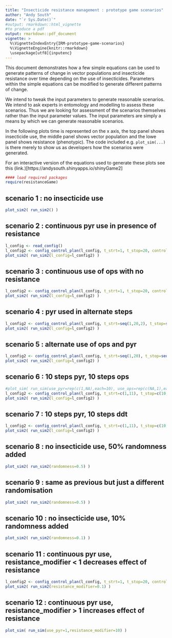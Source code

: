 ```yaml
---
title: "Insecticide resistance management : prototype game scenarios"
author: "Andy South"
date: "`r Sys.Date()`"
#output: rmarkdown::html_vignette
#to produce a pdf
output: rmarkdown::pdf_document
vignette: >
  %\VignetteIndexEntry{IRM-prototype-game-scenarios}
  %\VignetteEngine{knitr::rmarkdown}
  \usepackage[utf8]{inputenc}
---
```


This document demonstrates how a few simple equations can be used to generate patterns of change in vector populations and insecticide resistance over time depending on the use of insecticides. Parameters within the simple equations can be modified to generate different patterns of change.


We intend to tweak the input parameters to generate reasonable scenarios. We intend to ask experts in entomology and modelling to assess these scenarios. Thus we are looking for assessment of the scenarios themselves rather than the input parameter values. The input parameters are simply a means by which we can generate reasonable scenarios.


In the following plots time is represented on the x axis, the top panel shows insecticide use, the middle panel shows vector population and the lowe panel shows resistance (phenotypic). The code included e.g. `plot_sim(...)` is there merely to show us as developers how the scenarios were generated.


For an interactive version of the equations used to generate these plots see this (link.)[https://andysouth.shinyapps.io/shinyGame2]


```r
#### load required packages
require(resistanceGame)
```

\newpage

## scenario 1 : no insecticide use
```r
plot_sim2( run_sim2() )
```

\newpage

## scenario 2 : continuous pyr use in presence of resistance
```r
l_config <- read_config()
l_config2 <- config_control_plan(l_config, t_strt=1, t_stop=20, control_id='irs_pyr')
plot_sim2( run_sim2(l_config=l_config2) )
```

\newpage

## scenario 3 : continuous use of ops with no resistance
```r
l_config2 <- config_control_plan(l_config, t_strt=1, t_stop=20, control_id='irs_ops')
plot_sim2( run_sim2(l_config=l_config2) )
```

\newpage

## scenario 4 : pyr used in alternate steps
```r
l_config2 <- config_control_plan(l_config, t_strt=seq(1,20,2), t_stop=seq(1,20,2), control_id='irs_pyr')
plot_sim2( run_sim2(l_config=l_config2) )
```

\newpage

## scenario 5 : alternate use of ops and pyr
```r
l_config2 <- config_control_plan(l_config, t_strt=seq(1,20), t_stop=seq(1,20), control_id=c('irs_pyr','irs_ops'))
plot_sim2( run_sim2(l_config=l_config2) )
```

\newpage

## scenario 6 : 10 steps pyr, 10 steps ops
```r
#plot_sim( run_sim(use_pyr=rep(c(1,NA),each=10), use_ops=rep(c(NA,1),each=10)) )
l_config2 <- config_control_plan(l_config, t_strt=c(1,11), t_stop=c(10,20), control_id=c('irs_pyr','irs_ops'))
plot_sim2( run_sim2(l_config=l_config2) )
```

\newpage

## scenario 7 : 10 steps pyr, 10 steps ddt
```r
l_config2 <- config_control_plan(l_config, t_strt=c(1,11), t_stop=c(10,20), control_id=c('irs_pyr','irs_ddt'))
plot_sim2( run_sim2(l_config=l_config2) )
```

\newpage

## scenario 8 : no insecticide use, 50% randomness added
```r
plot_sim2( run_sim2(randomness=0.5) )
```

\newpage

## scenario 9 : same as previous but just a different randomisation
```r
plot_sim2( run_sim2(randomness=0.5) )
```

\newpage

## scenario 10 : no insecticide use, 10% randomness added
```r
plot_sim2( run_sim2(randomness=0.1) )
```

\newpage

## scenario 11 : continuous pyr use, resistance_modifier < 1 decreases effect of resistance
```r
l_config2 <- config_control_plan(l_config, t_strt=1, t_stop=20, control_id='irs_pyr')
plot_sim2( run_sim2(resistance_modifier=0.1) )
```

\newpage

## scenario 12 : continuous pyr use, resistance_modifier > 1 increases effect of resistance
```r
plot_sim( run_sim(use_pyr=1,resistance_modifier=10) )
```
